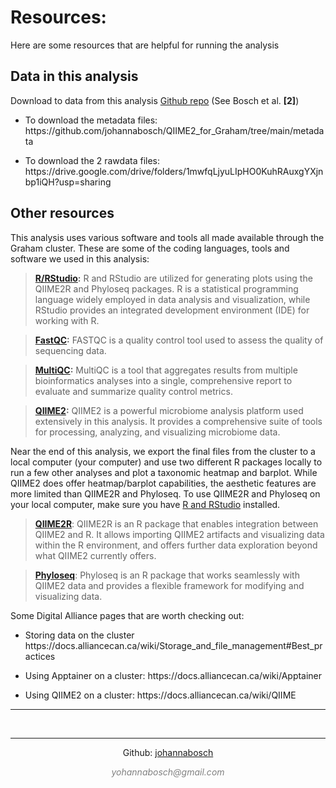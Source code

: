 # **Resources:**

Here are some resources that are helpful for running the analysis

## **Data in this analysis**

Download to data from this analysis [Github repo](https://github.com/johannabosch/QIIME2_for_Graham/upload/main)
(See Bosch et al. **[2]**)

* To download the metadata files: https://github.com/johannabosch/QIIME2_for_Graham/tree/main/metadata

* To download the 2 rawdata files: https://drive.google.com/drive/folders/1mwfqLjyuLIpHO0KuhRAuxgYXjnbp1iQH?usp=sharing

## **Other resources**

This analysis uses various software and tools all made available through the Graham cluster. These are some of the coding languages, tools and software we used in this analysis: 


> **[R/RStudio](https://www.r-project.org/):** R and RStudio are utilized for generating plots using the QIIME2R and Phyloseq packages. R is a statistical programming language widely employed in data analysis and visualization, while RStudio provides an integrated development environment (IDE) for working with R.

> **[FastQC](https://www.bioinformatics.babraham.ac.uk/projects/fastqc/):** FASTQC is a quality control tool used to assess the quality of sequencing data.

> **[MultiQC](https://multiqc.info/):** MultiQC is a tool that aggregates results from multiple bioinformatics analyses into a single, comprehensive report to evaluate and summarize quality control metrics. 

> **[QIIME2](https://qiime2.org/):** QIIME2 is a powerful microbiome analysis platform used extensively in this analysis. It provides a comprehensive suite of tools for processing, analyzing, and visualizing microbiome data.


Near the end of this analysis, we export the final files from the cluster to a local computer (your computer) and use two different R packages locally to run a few other analyses and plot a taxonomic heatmap and barplot. While QIIME2 does offer heatmap/barplot capabilities, the aesthetic features are more limited than QIIME2R and Phyloseq. To use QIIME2R and Phyloseq on your local computer, make sure you have [R and RStudio](https://rstudio-education.github.io/hopr/starting.html) installed.

> [**QIIME2R**](https://github.com/jbisanz/qiime2R): QIIME2R is an R package that enables integration between QIIME2 and R. It allows importing QIIME2 artifacts and visualizing data within the R environment, and offers further data exploration beyond what QIIME2 currently offers.

> [**Phyloseq**](https://joey711.github.io/phyloseq/): Phyloseq is an R package that works seamlessly with QIIME2 data and provides a flexible framework for modifying and visualizing data.


Some Digital Alliance pages that are worth checking out:

* Storing data on the cluster
https://docs.alliancecan.ca/wiki/Storage_and_file_management#Best_practices

* Using Apptainer on a cluster: https://docs.alliancecan.ca/wiki/Apptainer

* Using QIIME2 on a cluster: https://docs.alliancecan.ca/wiki/QIIME


___

&nbsp;
<hr />
<p style="text-align: center;">Github: [johannabosch](https://github.com/johannabosch) </a></p>
<p style="text-align: center;"><span style="color: #808080;"><em>yohannabosch@gmail.com</em></span></p>

<!-- Add icon library -->
<link rel="stylesheet" href="https://cdnjs.cloudflare.com/ajax/libs/font-awesome/4.7.0/css/font-awesome.min.css">

<!-- Add font awesome icons -->
<p style="text-align: center;">
    <a href="https://www.instagram.com/yohannabosch/" class="fa fa-instagram"></a>
    <a href="https://www.linkedin.com/in/yan-holtz-2477534a/" class="fa fa-linkedin"></a>
    <a href="https://github.com/johannabosch/" class="fa fa-github"></a>
</p>

&nbsp;